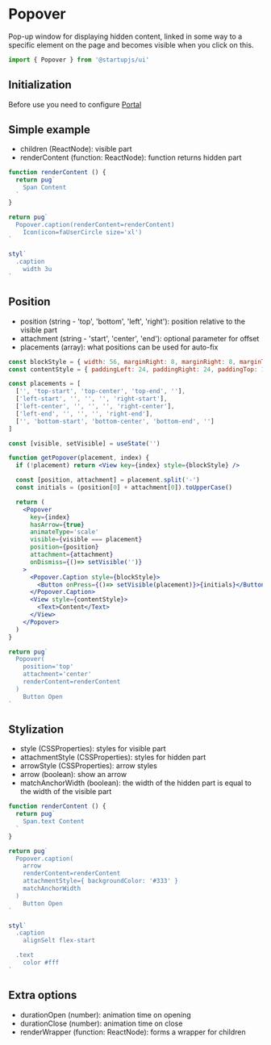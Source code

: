 
# Popover
Pop-up window for displaying hidden content, linked in some way to a specific element on the page and becomes visible when you click on this.

```jsx
import { Popover } from '@startupjs/ui'
```

## Initialization
Before use you need to configure [Portal](/docs/components/Portal)

## Simple example
- children (ReactNode): visible part
- renderContent (function: ReactNode): function returns hidden part

```jsx example
function renderContent () {
  return pug`
    Span Content
  `
}

return pug`
  Popover.caption(renderContent=renderContent)
    Icon(icon=faUserCircle size='xl')
`

styl`
  .caption
    width 3u
`
```

## Position
- position (string - 'top', 'bottom', 'left', 'right'): position relative to the visible part
- attachment (string - 'start', 'center', 'end'): optional parameter for offset
- placements (array): what positions can be used for auto-fix

```jsx example
const blockStyle = { width: 56, marginRight: 8, marginRight: 8, marginTop: 4, marginBottom: 4 }
const contentStyle = { paddingLeft: 24, paddingRight: 24, paddingTop: 16, paddingBottom: 16 }

const placements = [
  ['', 'top-start', 'top-center', 'top-end', ''],
  ['left-start', '', '', '', 'right-start'],
  ['left-center', '', '', '', 'right-center'],
  ['left-end', '', '', '', 'right-end'],
  ['', 'bottom-start', 'bottom-center', 'bottom-end', '']
]

const [visible, setVisible] = useState('')

function getPopover(placement, index) {
  if (!placement) return <View key={index} style={blockStyle} />

  const [position, attachment] = placement.split('-')
  const initials = (position[0] + attachment[0]).toUpperCase()

  return (
    <Popover
      key={index}
      hasArrow={true}
      animateType='scale'
      visible={visible === placement}
      position={position}
      attachment={attachment}
      onDismiss={()=> setVisible('')}
    >
      <Popover.Caption style={blockStyle}>
        <Button onPress={()=> setVisible(placement)}>{initials}</Button>
      </Popover.Caption>
      <View style={contentStyle}>
        <Text>Content</Text>
      </View>
    </Popover>
  )
}

return pug`
  Popover(
    position='top'
    attachment='center'
    renderContent=renderContent
  )
    Button Open
`
```

## Stylization
- style (CSSProperties): styles for visible part
- attachmentStyle (CSSProperties): styles for hidden part
- arrowStyle (CSSProperties): arrow styles
- arrow (boolean): show an arrow
- matchAnchorWidth (boolean): the width of the hidden part is equal to the width of the visible part

```jsx example
function renderContent () {
  return pug`
    Span.text Content
  `
}

return pug`
  Popover.caption(
    arrow
    renderContent=renderContent
    attachmentStyle={ backgroundColor: '#333' }
    matchAnchorWidth
  )
    Button Open
`

styl`
  .caption
    alignSelt flex-start

  .text
    color #fff
`
```

## Extra options
- durationOpen (number): animation time on opening
- durationClose (number): animation time on close
- renderWrapper (function: ReactNode): forms a wrapper for children
